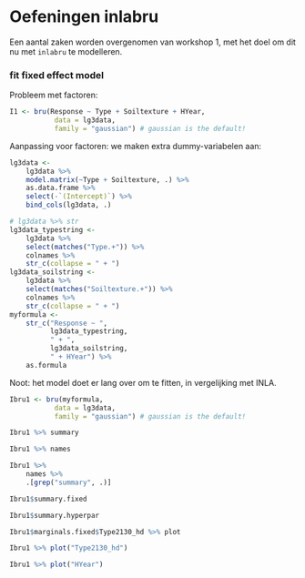 # Oefeningen inlabru

Een aantal zaken worden overgenomen van workshop 1, met het doel om dit nu met `inlabru` te modelleren.

### fit fixed effect model

Probleem met factoren:

```r
I1 <- bru(Response ~ Type + Soiltexture + HYear,
           data = lg3data,
           family = "gaussian") # gaussian is the default!
```

Aanpassing voor factoren: we maken extra dummy-variabelen aan:

```r
lg3data <- 
    lg3data %>% 
    model.matrix(~Type + Soiltexture, .) %>% 
    as.data.frame %>% 
    select(-`(Intercept)`) %>% 
    bind_cols(lg3data, .)
```


```r
# lg3data %>% str
lg3data_typestring <-
    lg3data %>% 
    select(matches("Type.+")) %>% 
    colnames %>% 
    str_c(collapse = " + ")
lg3data_soilstring <-
    lg3data %>% 
    select(matches("Soiltexture.+")) %>% 
    colnames %>% 
    str_c(collapse = " + ")
myformula <- 
    str_c("Response ~ ",
          lg3data_typestring,
          " + ",
          lg3data_soilstring,
          " + HYear") %>% 
    as.formula
```

Noot: het model doet er lang over om te fitten, in vergelijking met INLA.

```r
Ibru1 <- bru(myformula,
           data = lg3data,
           family = "gaussian") # gaussian is the default!
```

```r
Ibru1 %>% summary
```


```r
Ibru1 %>% names
```

```r
Ibru1 %>% 
    names %>% 
    .[grep("summary", .)]
```


```r
Ibru1$summary.fixed
```


```r
Ibru1$summary.hyperpar
```

```r
Ibru1$marginals.fixed$Type2130_hd %>% plot
```

```r
Ibru1 %>% plot("Type2130_hd")
```


```r
Ibru1 %>% plot("HYear")
```





